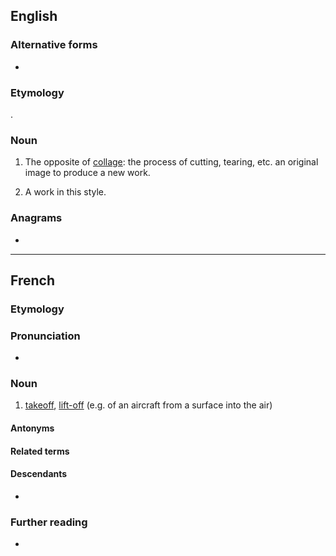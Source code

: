 {{also|decollage}}
==English==
{{wikipedia}}

===Alternative forms===
* {{alt|en|decollage}}

===Etymology===
{{ubor|en|fr|décollage}}.

===Noun===
{{en-noun|~}}

# {{lb|en|art|uncountable}} The opposite of [[collage]]: the process of cutting, tearing, etc. an original image to produce a new work.
# {{lb|en|art|countable}} A work in this style.

===Anagrams===
* {{anagrams|en|a=acdeegllo|legal code}}

----

==French==

===Etymology===
{{suffix|fr|décoller|age}}

===Pronunciation===
* {{fr-IPA}}

===Noun===
{{fr-noun|m}}

# [[takeoff]], [[lift-off]] (e.g. of an aircraft from a surface into the air)

====Antonyms====
{{col3|fr|
|atterrissage
|amerrissage
}}

====Related terms====
{{rel3|fr|
|collage
}}

====Descendants====
* {{desc|en|décollage|bor=1}}

===Further reading===
* {{R:TLFi}}